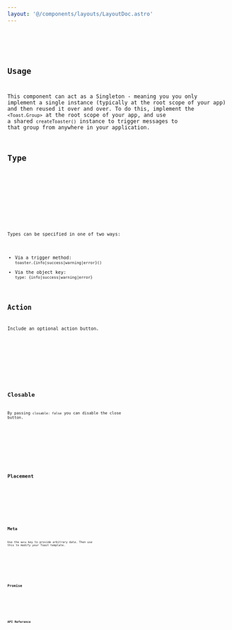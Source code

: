 ```yaml
---
layout: '@/components/layouts/LayoutDoc.astro'
---
```









<Preview client:load>
	<Fragment slot="preview">
		<Default client:visible />
	</Fragment>
	<Fragment slot="code">
		<Code code={DefaultRaw} lang="tsx" />
	</Fragment>
</Preview>

## Usage

This component can act as a Singleton - meaning you you only implement a single instance (typically at the root scope of your app) and then reused it over and over. To do this, implement the `<Toast.Group>` at the root scope of your app, and use a shared `createToaster()` instance to trigger messages to that group from anywhere in your application.

## Type

<Preview client:load>
	<Fragment slot="preview">
		<Type client:visible />
	</Fragment>
	<Fragment slot="code">
		<Code code={TypeRaw} lang="tsx" />
	</Fragment>
</Preview>

Types can be specified in one of two ways:

- Via a trigger method: `toaster.{info|success|warning|error}()`
- Via the object key: `type: {info|success|warning|error}`

## Action

Include an optional action button.

<Preview client:load>
	<Fragment slot="preview">
		<Action client:visible />
	</Fragment>
	<Fragment slot="code">
		<Code code={ActionRaw} lang="tsx" />
	</Fragment>
</Preview>

## Closable

By passing `closable: false` you can disable the close button.

<Preview client:load>
	<Fragment slot="preview">
		<Closable client:visible />
	</Fragment>
	<Fragment slot="code">
		<Code code={ClosableRaw} lang="tsx" />
	</Fragment>
</Preview>

## Placement

<Preview client:load>
	<Fragment slot="preview">
		<Placement client:visible />
	</Fragment>
	<Fragment slot="code">
		<Code code={PlacementRaw} lang="tsx" />
	</Fragment>
</Preview>

## Meta

Use the `meta` key to provide arbitrary data. Then use this to modify your Toast template.

<Preview client:load>
	<Fragment slot="preview">
		<Meta client:visible />
	</Fragment>
	<Fragment slot="code">
		<Code code={MetaRaw} lang="tsx" />
	</Fragment>
</Preview>

## Promise

<Preview client:load>
	<Fragment slot="preview">
		<Promise client:visible />
	</Fragment>
	<Fragment slot="code">
		<Code code={PromiseRaw} lang="tsx" />
	</Fragment>
</Preview>

## API Reference

<ApiTable />
